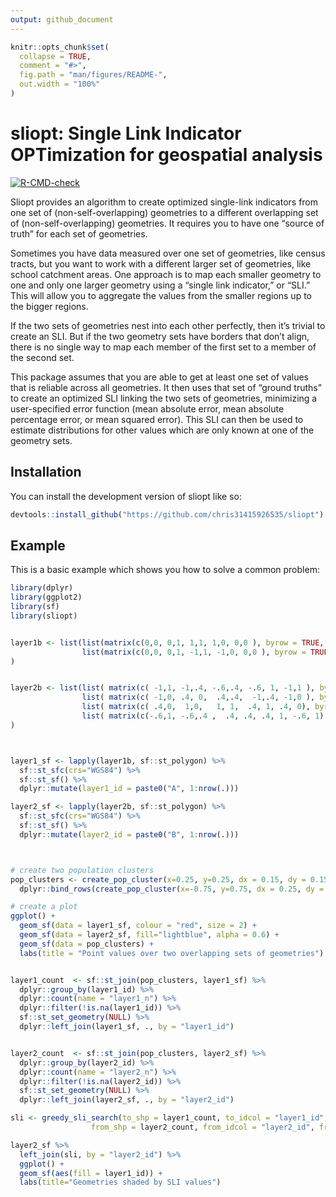 ```yaml
---
output: github_document
---
```


<!-- README.md is generated from README.Rmd. Please edit that file -->

```r
knitr::opts_chunk$set(
  collapse = TRUE,
  comment = "#>",
  fig.path = "man/figures/README-",
  out.width = "100%"
)
```

# sliopt: Single Link Indicator OPTimization for geospatial analysis

<!-- badges: start -->
[![R-CMD-check](https://github.com/chris31415926535/sliopt/actions/workflows/R-CMD-check.yaml/badge.svg)](https://github.com/chris31415926535/sliopt/actions/workflows/R-CMD-check.yaml)
<!-- badges: end -->

Sliopt provides an algorithm to create optimized single-link indicators from one set of (non-self-overlapping) geometries to a different overlapping set of (non-self-overlapping) geometries. It requires you to have one "source of truth" for each set of geometries.

Sometimes you have data measured over one set of geometries, like census tracts, but you want to work with a different larger set of geometries, like school catchment areas. One approach is to map each smaller geometry to one and only one larger geometry using a "single link indicator," or "SLI." This will allow you to aggregate the values from the smaller regions up to the bigger regions.

If the two sets of geometries nest into each other perfectly, then it's trivial to create an SLI. But if the two geometry sets have borders that don't align, there is no single way to map each member of the first set to a member of the second set.

This package assumes that you are able to get at least one set of values that is reliable across all geometries. It then uses that set of "ground truths" to create an optimized SLI linking the two sets of geometries, minimizing a user-specified error function (mean absolute error, mean absolute percentage error, or mean squared error). This SLI can then be used to estimate distributions for other values which are only known at one of the geometry sets.



## Installation

You can install the development version of sliopt like so:

``` r
devtools::install_github("https://github.com/chris31415926535/sliopt")
```

## Example

This is a basic example which shows you how to solve a common problem:

```r
library(dplyr)
library(ggplot2)
library(sf)
library(sliopt)


layer1b <- list(list(matrix(c(0,0, 0,1, 1,1, 1,0, 0,0 ), byrow = TRUE, ncol = 2)),
                list(matrix(c(0,0, 0,1, -1,1, -1,0, 0,0 ), byrow = TRUE, ncol = 2))
)


layer2b <- list(list( matrix(c( -1,1, -1,.4, -.6,.4, -.6, 1, -1,1 ), byrow = TRUE, ncol = 2)),
                list( matrix(c( -1,0, .4, 0,  .4,.4,  -1,.4, -1,0 ), byrow = TRUE, ncol = 2)),
                list( matrix(c( .4,0,  1,0,   1, 1,  .4, 1, .4, 0), byrow = TRUE, ncol = 2)),
                list( matrix(c(-.6,1, -.6,.4 ,  .4, .4, .4, 1, -.6, 1), byrow = TRUE, ncol = 2))
)



layer1_sf <- lapply(layer1b, sf::st_polygon) %>%
  sf::st_sfc(crs="WGS84") %>%
  sf::st_sf() %>%
  dplyr::mutate(layer1_id = paste0("A", 1:nrow(.)))

layer2_sf <- lapply(layer2b, sf::st_polygon) %>%
  sf::st_sfc(crs="WGS84") %>%
  sf::st_sf() %>%
  dplyr::mutate(layer2_id = paste0("B", 1:nrow(.)))



# create two population clusters
pop_clusters <- create_pop_cluster(x=0.25, y=0.25, dx = 0.15, dy = 0.15, n=100, crs = "WGS84") %>%
  dplyr::bind_rows(create_pop_cluster(x=-0.75, y=0.75, dx = 0.25, dy = 0.25, n=100, crs = "WGS84"))

# create a plot
ggplot() +
  geom_sf(data = layer1_sf, colour = "red", size = 2) +
  geom_sf(data = layer2_sf, fill="lightblue", alpha = 0.6) +
  geom_sf(data = pop_clusters) +
  labs(title = "Point values over two overlapping sets of geometries")


layer1_count  <- sf::st_join(pop_clusters, layer1_sf) %>%
  dplyr::group_by(layer1_id) %>%
  dplyr::count(name = "layer1_n") %>%
  dplyr::filter(!is.na(layer1_id)) %>%
  sf::st_set_geometry(NULL) %>%
  dplyr::left_join(layer1_sf, ., by = "layer1_id")


layer2_count  <- sf::st_join(pop_clusters, layer2_sf) %>% 
  dplyr::group_by(layer2_id) %>%
  dplyr::count(name = "layer2_n") %>%
  dplyr::filter(!is.na(layer2_id)) %>%
  sf::st_set_geometry(NULL) %>%
  dplyr::left_join(layer2_sf, ., by = "layer2_id")

sli <- greedy_sli_search(to_shp = layer1_count, to_idcol = "layer1_id", to_valuecol = "layer1_n",
                  from_shp = layer2_count, from_idcol = "layer2_id", from_valuecol = "layer2_n", verbose = FALSE )

layer2_sf %>%
  left_join(sli, by = "layer2_id") %>%
  ggplot() +
  geom_sf(aes(fill = layer1_id)) +
  labs(title="Geometries shaded by SLI values")

```
